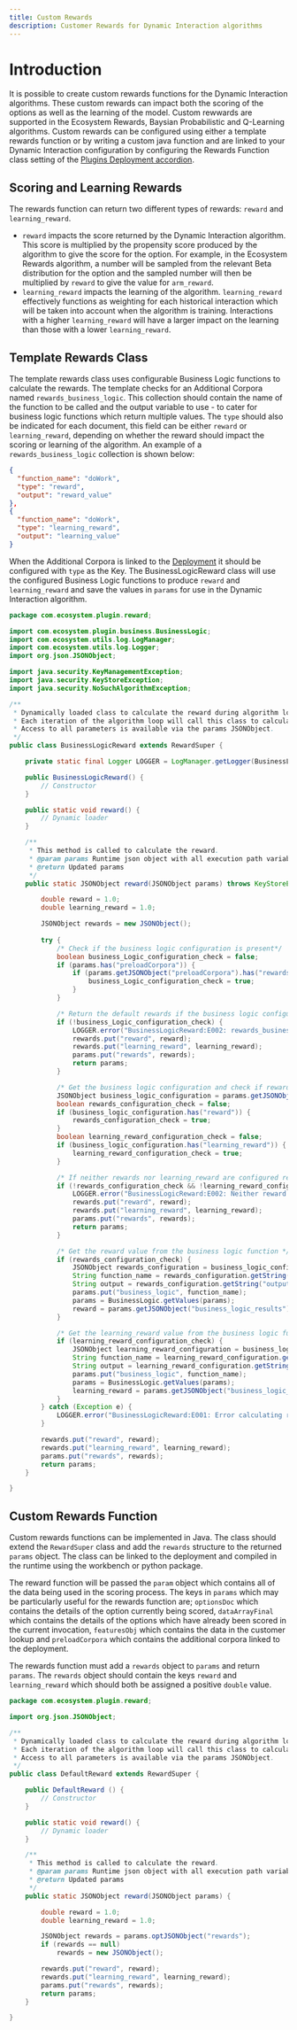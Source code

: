 ```yaml
---
title: Custom Rewards
description: Customer Rewards for Dynamic Interaction algorithms
---
```


# Introduction
It is possible to create custom rewards functions for the Dynamic Interaction algorithms. These custom rewards can impact both the scoring of the options as well as the learning of the model. Custom rewwards are supported in the Ecosystem Rewards, Baysian Probabilistic and Q-Learning algorithms. Custom rewards can be configured using either a template rewards function or by writing a custom java function and are linked to your Dynamic Interaction configuration by configuring the Rewards Function class setting of the [Plugins Deployment accordion](/docs/configuration/deployment/parameters).

## Scoring and Learning Rewards
The rewards function can return two different types of rewards: `reward` and `learning_reward`. 
- `reward` impacts the score returned by the Dynamic Interaction algorithm. This score is multiplied by the propensity score produced by the algorithm to give the score for the option. For example, in the Ecosystem Rewards algorithm, a number will be sampled from the relevant Beta distribution for the option and the sampled number will then be multiplied by `reward` to give the value for `arm_reward`.
- `learning_reward` impacts the learning of the algorithm. `learning_reward` effectively functions as weighting for each historical interaction which will be taken into account when the algorithm is training. Interactions with a higher `learning_reward` will have a larger impact on the learning than those with a lower `learning_reward`.

## Template Rewards Class
The template rewards class uses configurable Business Logic functions to calculate the rewards. The template checks for an Additional Corpora named `rewards_business_logic`. This collection should contain the name of the function to be called and the output variable to use - to cater for business logic functions which return multiple values. The `type` should also be indicated for each document, this field can be either `reward` or `learning_reward`, depending on whether the reward should impact the scoring or learning of the algorithm. An example of a `rewards_business_logic` collection is shown below:
```json
{
  "function_name": "doWork",
  "type": "reward",
  "output": "reward_value"
},
{
  "function_name": "doWork",
  "type": "learning_reward",
  "output": "learning_value"
}
```
When the Additional Corpora is linked to the [Deployment](/docs/configuration/deployment/parameters) it should be configured with `type` as the Key. The BusinessLogicReward class will use the configured Business Logic functions to produce `reward` and `learning_reward` and save the values in `params` for use in the Dynamic Interaction algorithm.
```java
package com.ecosystem.plugin.reward;

import com.ecosystem.plugin.business.BusinessLogic;
import com.ecosystem.utils.log.LogManager;
import com.ecosystem.utils.log.Logger;
import org.json.JSONObject;

import java.security.KeyManagementException;
import java.security.KeyStoreException;
import java.security.NoSuchAlgorithmException;

/**
 * Dynamically loaded class to calculate the reward during algorithm loop.
 * Each iteration of the algorithm loop will call this class to calculate the reward.
 * Access to all parameters is available via the params JSONObject.
 */
public class BusinessLogicReward extends RewardSuper {

    private static final Logger LOGGER = LogManager.getLogger(BusinessLogicReward.class.getName());

    public BusinessLogicReward() {
        // Constructor
    }

    public static void reward() {
        // Dynamic loader
    }

    /**
     * This method is called to calculate the reward.
     * @param params Runtime json object with all execution path variables.
     * @return Updated params
     */
    public static JSONObject reward(JSONObject params) throws KeyStoreException, NoSuchAlgorithmException, KeyManagementException {

        double reward = 1.0;
        double learning_reward = 1.0;

        JSONObject rewards = new JSONObject();
        
        try {
            /* Check if the business logic configuration is present*/
            boolean business_Logic_configuration_check = false;
            if (params.has("preloadCorpora")) {
                if (params.getJSONObject("preloadCorpora").has("rewards_business_logic")) {
                    business_Logic_configuration_check = true;
                }
            }

            /* Return the default rewards if the business logic configuration is not present*/
            if (!business_Logic_configuration_check) {
                LOGGER.error("BusinessLogicReward:E002: rewards_business_logic not found in additional corpora. Returning default rewards.");
                rewards.put("reward", reward);
                rewards.put("learning_reward", learning_reward);
                params.put("rewards", rewards);
                return params;
            }

            /* Get the business logic configuration and check if rewards and/or learning reward are configured */
            JSONObject business_logic_configuration = params.getJSONObject("preloadCorpora").getJSONObject("rewards_business_logic");
            boolean rewards_configuration_check = false;
            if (business_logic_configuration.has("reward")) {
                rewards_configuration_check = true;
            }
            boolean learning_reward_configuration_check = false;
            if (business_logic_configuration.has("learning_reward")) {
                learning_reward_configuration_check = true;
            }

            /* If neither rewards nor learning_reward are configured return the default values*/
            if (!rewards_configuration_check && !learning_reward_configuration_check) {
                LOGGER.error("BusinessLogicReward:E002: Neither reward nor learning_reward found in rewards_business_logic. Returning default rewards.");
                rewards.put("reward", reward);
                rewards.put("learning_reward", learning_reward);
                params.put("rewards", rewards);
                return params;
            }

            /* Get the reward value from the business logic function */
            if (rewards_configuration_check) {
                JSONObject rewards_configuration = business_logic_configuration.getJSONObject("reward");
                String function_name = rewards_configuration.getString("function_name");
                String output = rewards_configuration.getString("output");
                params.put("business_logic", function_name);
                params = BusinessLogic.getValues(params);
                reward = params.getJSONObject("business_logic_results").optDouble(output);
            }

            /* Get the learning_reward value from the business logic function */
            if (learning_reward_configuration_check) {
                JSONObject learning_reward_configuration = business_logic_configuration.getJSONObject("learning_reward");
                String function_name = learning_reward_configuration.getString("function_name");
                String output = learning_reward_configuration.getString("output");
                params.put("business_logic", function_name);
                params = BusinessLogic.getValues(params);
                learning_reward = params.getJSONObject("business_logic_results").optDouble(output);
            }
        } catch (Exception e) {
            LOGGER.error("BusinessLogicReward:E001: Error calculating reward using business logic, using default rewards: "+e.getMessage());
        }

        rewards.put("reward", reward);
        rewards.put("learning_reward", learning_reward);
        params.put("rewards", rewards);
        return params;
    }

}
```

## Custom Rewards Function
Custom rewards functions can be implemented in Java. The class should extend the `RewardSuper` class and add the `rewards` structure to the returned `params` object. The class can be linked to the deployment and compiled in the runtime using the workbench or python package.

The reward function will be passed the `param` object which contains all of the data being used in the scoring process. The keys in `params` which may be particularly useful for the rewards function are; `optionsDoc` which contains the details of the option currently being scored, `dataArrayFinal` which contains the details of the options which have already been scored in the current invocation, `featuresObj` which contains the data in the customer lookup and `preloadCorpora` which contains the additional corpora linked to the deployment.

The rewards function must add a `rewards` object to `params` and return `params`. The `rewards` object should contain the keys `reward` and `learning_reward` which should both be assigned a positive `double` value.
```java
package com.ecosystem.plugin.reward;

import org.json.JSONObject;

/**
 * Dynamically loaded class to calculate the reward during algorithm loop.
 * Each iteration of the algorithm loop will call this class to calculate the reward.
 * Access to all parameters is available via the params JSONObject.
 */
public class DefaultReward extends RewardSuper {

    public DefaultReward () {
        // Constructor
    }

    public static void reward() {
        // Dynamic loader
    }

    /**
     * This method is called to calculate the reward.
     * @param params Runtime json object with all execution path variables.
     * @return Updated params
     */
    public static JSONObject reward(JSONObject params) {

        double reward = 1.0;
        double learning_reward = 1.0;

        JSONObject rewards = params.optJSONObject("rewards");
        if (rewards == null)
            rewards = new JSONObject();

        rewards.put("reward", reward);
        rewards.put("learning_reward", learning_reward);
        params.put("rewards", rewards);
        return params;
    }

}
```